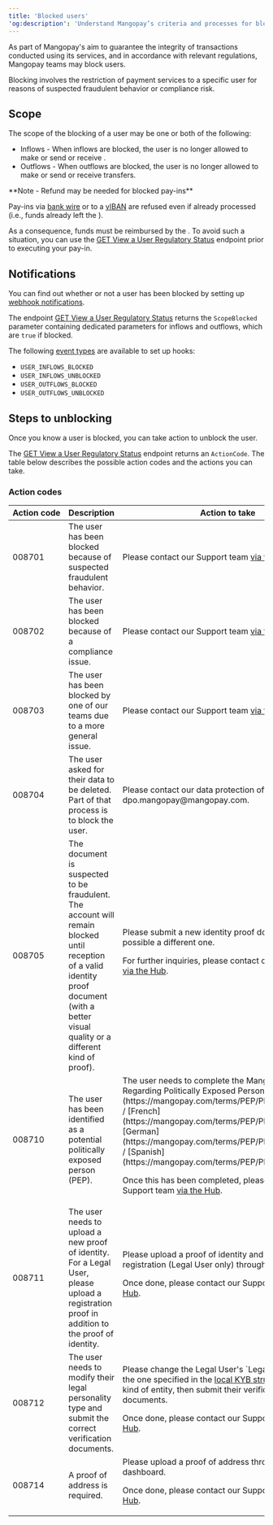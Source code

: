 ```yaml
---
title: 'Blocked users'  
'og:description': 'Understand Mangopay’s criteria and processes for blocking users, including the reasons why and steps you can take to get them unblocked.'  
---
```

  
  

As part of Mangopay's aim to guarantee the integrity of transactions conducted using its services, and in accordance with relevant regulations, Mangopay teams may block users.  

Blocking involves the restriction of payment services to a specific user for reasons of suspected fraudulent behavior or compliance risk.  

## Scope  

The scope of the blocking of a user may be one or both of the following:  
- Inflows - When inflows are blocked, the user is no longer allowed to make <PayIn content="pay-ins" /> or send or receive <Transfer content="transfers"/>.  
- Outflows - When outflows are blocked, the user is no longer allowed to make <Payout content="payouts" /> or send or receive transfers.  

<Note>  
**Note - Refund may be needed for blocked pay-ins** 
  
Pay-ins via <a href="/api-reference/bank-wire-payins/bank-wire-payin-object">bank wire</a> or to a <a href="/api-reference/banking-aliases/external-instruction-bank-wire-payin-object">vIBAN</a> are refused even if already processed (i.e., funds already left the <Issuer content="issuing bank" />).  

As a consequence, funds must be reimbursed by the <Platform content="platform" />. To avoid such a situation, you can use the <a href="/api-reference/user-regulatory-status/view-user-regulatory-status">GET View a User Regulatory Status</a> endpoint prior to executing your pay-in.  
</Note>  

## Notifications  

You can find out whether or not a user has been blocked by setting up <a href="/webhooks">webhook notifications</a>.  

The endpoint <a href="/api-reference/user-regulatory-status/view-user-regulatory-status">GET View a User Regulatory Status</a> returns the `ScopeBlocked` parameter containing dedicated parameters for inflows and outflows, which are `true` if blocked.  

The following <a href="/webhooks/event-types">event types</a> are available to set up hooks:  
- `USER_INFLOWS_BLOCKED`
- `USER_INFLOWS_UNBLOCKED` 
- `USER_OUTFLOWS_BLOCKED`
- `USER_OUTFLOWS_UNBLOCKED`

## Steps to unblocking

Once you know a user is blocked, you can take action to unblock the user.  

The <a href="/api-reference/user-regulatory-status/view-user-regulatory-status">GET View a User Regulatory Status</a> endpoint returns an `ActionCode`. The table below describes the possible action codes and the actions you can take.

### Action codes

<table>
<thead>
<tr>
<th class="header">Action&nbsp;code</th>
<th class="header">Description</th>
<th class="header">Action to take</th>
</tr>
</thead>
<tbody>
<tr>
<td class="table-content">008701</td>
<td class="table-content">The user has been blocked because of suspected fraudulent behavior.</td>
<td class="table-content">Please contact our Support team <a href="https://hub.mangopay.com/" target="_blank">via the Hub</a>.</td>
</tr>
<tr>
<td class="table-content">008702</td>
<td class="table-content">The user has been blocked because of a compliance issue.</td>
<td class="table-content">Please contact our Support team <a href="https://hub.mangopay.com/" target="_blank">via the Hub</a>.</td>
</tr>
<tr>
<td class="table-content">008703</td>
<td class="table-content">The user has been blocked by one of our teams due to a more general issue.</td>
<td class="table-content">Please contact our Support team <a href="https://hub.mangopay.com/" target="_blank">via the Hub</a>.</td>
</tr>
<tr>
<td class="table-content">008704</td>
<td class="table-content">The user asked for their data to be deleted. Part of that process is to block the user.</td>
<td class="table-content">Please contact our data protection officer via email to dpo.mangopay@mangopay.com.</td>
</tr>
<tr>
<td class="table-content">008705</td>
<td class="table-content">The document is suspected to be fraudulent. The account will remain blocked until reception of a valid identity proof document (with a better visual quality or a different kind of proof).</td>
<td class="table-content">
Please submit a new identity proof document, if possible a different one.

For further inquiries, please contact our Support team <a href="https://hub.mangopay.com/" target="_blank">via the Hub</a>.
</td>
</tr>
<tr>
<td class="table-content">008710</td>
<td class="table-content">The user has been identified as a potential politically exposed person (PEP).</td>
<td class="table-content">
The user needs to complete the Mangopay Declaration Regarding Politically Exposed Persons ([English](https://mangopay.com/terms/PEP/PEP_form_EN.pdf) / [French](https://mangopay.com/terms/PEP/PEP_form_FR.pdf) / [German](https://mangopay.com/terms/PEP/PEP_form_DE.pdf) / [Spanish](https://mangopay.com/terms/PEP/PEP_form_ES.pdf)). 

Once this has been completed, please contact our Support team <a href="https://hub.mangopay.com/" target="_blank">via the Hub</a>.
</td>
</tr>
<tr>
<td class="table-content">008711</td>
<td class="table-content">The user needs to upload a new proof of identity. For a Legal User, please upload a registration proof in addition to the proof of identity.</td>
<td class="table-content">
Please upload a proof of identity and a proof of registration (Legal User only) through the dashboard. 

Once done, please contact our Support team <a href="https://hub.mangopay.com/" target="_blank">via the Hub</a>.
</td>
</tr>
<tr>
<td class="table-content">008712</td>
<td class="table-content">The user needs to modify their legal personality type and submit the correct verification documents.</td>
<td class="table-content">
Please change the Legal User's `LegalPersonType` to the one specified in the <a href="/guides/users/verification/requirements/kyb-local">local KYB structures</a> for their kind of entity, then submit their verification documents. 

Once done, please contact our Support team <a href="https://hub.mangopay.com/" target="_blank">via the Hub</a>.
</td>
</tr>
<tr>
<td class="table-content">008714</td>
<td class="table-content">A proof of address is required.</td>
<td class="table-content">
Please upload a proof of address through the dashboard.

Once done, please contact our Support team <a href="https://hub.mangopay.com/" target="_blank">via the Hub</a>.
</td>
</tr>
</tbody>
</table>